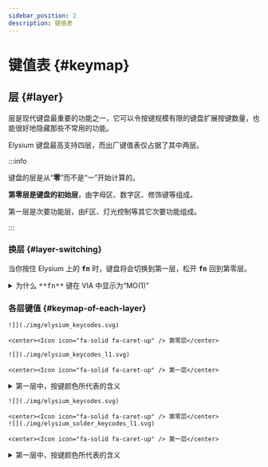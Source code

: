 ```yaml
---
sidebar_position: 2
description: 键值表
---
```



# 键值表 {#keymap}

## 层 {#layer}

层是现代键盘最重要的功能之一，它可以令按键规模有限的键盘扩展按键数量，也能很好地隐藏那些不常用的功能。

Elysium 键盘最高支持四层，而出厂键值表仅占据了其中两层。

:::info

键盘的层是从“**零**”而不是“一”开始计算的。

**第零层是键盘的初始层**，由字母区、数字区、修饰键等组成。

第一层是次要功能层，由F区、灯光控制等其它次要功能组成。

:::

### 换层 {#layer-switching}

当你按住 Elysium 上的 <kbd>**fn**</kbd> 时，键盘将会切换到第一层，松开 <kbd>**fn**</kbd> 回到第零层。

<details>
  <summary> <Icon icon="fa-solid fa-file-circle-question" /> 为什么 <kbd>**fn**</kbd> 键在 VIA 中显示为“MO(1)”</summary>

MO(1) 即 **M**omentarily Turn **o**n Layer **1**，它的意思是只有当我们按住此键时，第一层才会被激活，一旦我们松开，立刻回到原来的层。

除了“MO”之外，还有多种激活某个层的方式，关于这部分内容，请查看[QMK 文档](https://docs.qmk.fm/#/feature_layers?id=switching-and-toggling-layers)。

</details>

### 各层键值 {#keymap-of-each-layer}

<Tabs queryString="pcb-variant">
  <TabItem value="hotswap" label="热插拔" default>

    ![](./img/elysium_keycodes.svg)

    <center><Icon icon="fa-solid fa-caret-up" /> 第零层</center>

    ![](./img/elysium_keycodes_l1.svg)

    <center><Icon icon="fa-solid fa-caret-up" /> 第一层</center>
    
<details>
  <summary> <Icon icon="fa-solid fa-file-circle-question" /> 第一层中，按键颜色所代表的含义</summary>

<Icon icon="fa-solid fa-square" style={{color: "#E5451A",}} /> 是`引导模式键`，用于固件更新，详见[主控固件更新](/docs-elysium/firmware-update/mcu-firmware-update)页面。

<Icon icon="fa-solid fa-square" style={{color: "#2F48C1",}} /> 是`无线模式切换键`，用于在 BLE 和 2G4 模式间切换，详见[切换模式](/docs-elysium/tri-mode/usb-ble-2g4-mode-switch#switch-to-wireless-mode)页面。

<Icon icon="fa-solid fa-square" style={{color: "#D38322",}} /> 是 `RGB 矩阵调控键`，调节 RGB 灯光的开关、灯效、亮度等参数，详见[RGB 矩阵](/docs-elysium/lighting/rgb-matrix#rgb-matrix-keys)页面。

<Icon icon="fa-solid fa-square" style={{color: "#C12960",}} /> 是`无线模式复位键`，用于无线模式工作不正常时复位，详见[无线模式复位](/docs-elysium/miscellaneous/reset)页面。

<Icon icon="fa-solid fa-square" style={{color: "#AA36C6",}} /> 是`删除配对键`，用于删除已配对的 BLE 或 2G4 设备，详见[BLE 删除配对](/docs-elysium/tri-mode/ble/ble-unpairing)和[重新配对 2G4 接收器](/docs-elysium/tri-mode/2g4/2g4-re-pairing)页面。

<Icon icon="fa-solid fa-square" style={{color: "#686868",}} /> 是`固件代号键`，用于查看当前所运行的固件版本，详见[固件](/docs-elysium/downloads/firmware)页面。

<Icon icon="fa-solid fa-square" style={{color: "#43B723",}} /> 是`查询电量键`，用于在 2G4 模式下模糊查询剩余电量，详见[电量百分比](/docs-elysium/battery/battery-soc?mode-variant=2g4#check-battery-soc)页面。

<Icon icon="fa-solid fa-square" style={{color: "#26A38E",}} /> 是`魔术键`，用于交换或锁定键位，详见[魔术键位](/docs-elysium/miscellaneous/magic-keycodes)页面。

</details>

  </TabItem>
  <TabItem value="soldered" label="焊接">
    
    ![](./img/elysium_keycodes.svg)

    <center><Icon icon="fa-solid fa-caret-up" /> 第零层</center>
    ![](./img/elysium_solder_keycodes_l1.svg)

    <center><Icon icon="fa-solid fa-caret-up" /> 第一层</center>

<details>
  <summary> <Icon icon="fa-solid fa-file-circle-question" /> 第一层中，按键颜色所代表的含义</summary>

<Icon icon="fa-solid fa-square" style={{color: "#686868",}} /> 是`固件代号键`，用于查看当前所运行的固件版本，详见[固件](/docs-elysium/downloads/firmware)页面。

<Icon icon="fa-solid fa-square" style={{color: "#269ED3",}} /> 是`全键无冲键`，用于在六键无冲和全键无冲之间切换，详见[全键无冲](/docs-elysium/miscellaneous/nkro?pcb-variant=soldered)页面。

<Icon icon="fa-solid fa-square" style={{color: "#26A38E",}} /> 是`魔术键`，用于交换或锁定键位，详见[魔术键位](/docs-elysium/miscellaneous/magic-keycodes)页面。

</details>

  </TabItem>
</Tabs>
